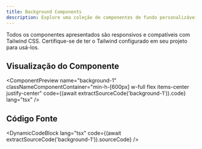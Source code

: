 ```yaml
---
title: Background Components
description: Explore uma coleção de componentes de fundo personalizáveis com diferentes layouts para destacar seu conteúdo de forma elegante.
---
```



<Callout title="Nota">
  Todos os componentes apresentados são responsivos e compatíveis com Tailwind
  CSS. Certifique-se de ter o Tailwind configurado em seu projeto para usá-los.
</Callout>

## Visualização do Componente

<ComponentPreview
  name="background-1"
  classNameComponentContainer="min-h-[600px] w-full flex items-center justify-center"
  code={(await extractSourceCode('background-1')).code}
  lang="tsx"
/>

## Código Fonte

<DynamicCodeBlock
  lang="tsx"
  code={(await extractSourceCode('background-1')).sourceCode}
/>
